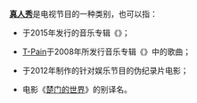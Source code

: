 '''[[真人秀|真人秀]]'''是电视节目的一种类别，也可以指：
* {{Link-en|贾斯麦恩·苏利文|Jazmine Sullivan}}于2015年发行的音乐专辑《{{Link-en|真人秀 (音乐专辑)|Reality Show (album)|真人秀}}》；
* [[T-Pain|T-Pain]]于2008年所发行音乐专辑《{{Link-en|Three Ringz|Three Ringz}}》中的歌曲；
* {{Link-en|亚当·里夫金|Adam Rifkin}}于2012年制作的针对娱乐节目的伪纪录片电影；
* 电影《[[楚门的世界|楚门的世界]]》的别译名。

{{disambig|Cat=三字作品消歧义|真}}